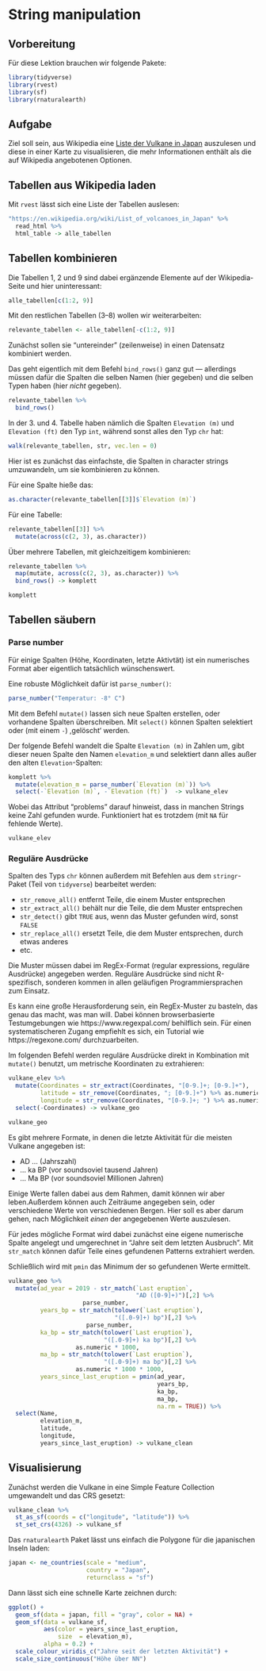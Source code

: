 # String manipulation

## Vorbereitung

Für diese Lektion brauchen wir folgende Pakete:

```r
library(tidyverse)
library(rvest)
library(sf)
library(rnaturalearth)
```

## Aufgabe

Ziel soll sein, aus Wikipedia eine [Liste der Vulkane in Japan](https://en.wikipedia.org/wiki/List_of_volcanoes_in_Japan) auszulesen und diese in einer Karte zu visualisieren, die mehr Informationen enthält als die auf Wikipedia angebotenen Optionen.


## Tabellen aus Wikipedia laden

Mit `rvest` lässt sich eine Liste der Tabellen auslesen:

```r
"https://en.wikipedia.org/wiki/List_of_volcanoes_in_Japan" %>%
  read_html %>%
  html_table -> alle_tabellen
```

## Tabellen kombinieren

Die Tabellen 1, 2 und 9 sind dabei ergänzende Elemente auf der Wikipedia-Seite und hier uninteressant:

```r
alle_tabellen[c(1:2, 9)]
```

Mit den restlichen Tabellen (3--8) wollen wir weiterarbeiten:

```r
relevante_tabellen <- alle_tabellen[-c(1:2, 9)]
```

Zunächst sollen sie "untereinder" (zeilenweise) in einen Datensatz kombiniert werden.

Das geht eigentlich mit dem Befehl `bind_rows()` ganz gut — allerdings müssen dafür die Spalten die selben Namen (hier gegeben) und die selben Typen haben (hier *nicht* gegeben).

```r
relevante_tabellen %>%
  bind_rows()
```

In der 3. und 4. Tabelle haben nämlich die Spalten `Elevation (m)` und `Elevation (ft)` den Typ `int`, während sonst alles den Typ `chr` hat:

```r
walk(relevante_tabellen, str, vec.len = 0)
```

Hier ist es zunächst das einfachste, die Spalten in character strings umzuwandeln, um sie kombinieren zu können.

Für eine Spalte hieße das:

```r
as.character(relevante_tabellen[[3]]$`Elevation (m)`)
```

Für eine Tabelle:

```r
relevante_tabellen[[3]] %>%
  mutate(across(c(2, 3), as.character))
```

Über mehrere Tabellen, mit gleichzeitigem kombinieren:

```r
relevante_tabellen %>%
  map(mutate, across(c(2, 3), as.character)) %>%
  bind_rows() -> komplett

komplett
```

## Tabellen säubern

### Parse number

Für einige Spalten (Höhe, Koordinaten, letzte Aktivtät) ist ein numerisches Format aber eigentlich tatsächlich wünschenswert.

Eine robuste Möglichkeit dafür ist `parse_number()`:

```r
parse_number("Temperatur: -8° C")
```

Mit dem Befehl `mutate()` lassen sich neue Spalten erstellen, oder vorhandene Spalten überschreiben. Mit `select()` können Spalten selektiert oder (mit einem `-`) ,gelöscht‘ werden.

Der folgende Befehl wandelt die Spalte `Elevation (m)` in Zahlen um, gibt dieser neuen Spalte den Namen `elevation_m` und selektiert dann alles außer den alten `Elevation`-Spalten:

```r
komplett %>%
  mutate(elevation_m = parse_number(`Elevation (m)`)) %>%
  select(-`Elevation (m)`, -`Elevation (ft)`)  -> vulkane_elev
```

Wobei das Attribut "problems" darauf hinweist, dass in manchen Strings keine Zahl gefunden wurde. Funktioniert hat es trotzdem (mit `NA` für fehlende Werte).

```r
vulkane_elev
```

### Reguläre Ausdrücke

Spalten des Typs `chr` können außerdem mit Befehlen aus dem `stringr`-Paket (Teil von `tidyverse`) bearbeitet werden:

- `str_remove_all()` entfernt Teile, die einem Muster entsprechen
- `str_extract_all()` behält nur die Teile, die dem Muster entsprechen
- `str_detect()` gibt `TRUE` aus, wenn das Muster gefunden wird, sonst `FALSE`
- `str_replace_all()` ersetzt Teile, die dem Muster entsprechen, durch etwas anderes
- etc.

Die Muster müssen dabei im RegEx-Format (regular expressions, reguläre Ausdrücke) angegeben werden. Reguläre Ausdrücke sind nicht R-spezifisch, sonderen kommen in allen geläufigen Programmiersprachen zum Einsatz.

Es kann eine große Herausforderung sein, ein RegEx-Muster zu basteln, das genau das macht, was man will. Dabei können browserbasierte Testumgebungen wie https://www.regexpal.com/ behilflich sein. Für einen systematischeren Zugang empfiehlt es sich, ein Tutorial wie https://regexone.com/ durchzuarbeiten.

Im folgenden Befehl werden reguläre Ausdrücke direkt in Kombination mit `mutate()` benutzt, um metrische Koordinaten zu extrahieren:

```r
vulkane_elev %>%
  mutate(Coordinates = str_extract(Coordinates, "[0-9.]+; [0-9.]+"),
         latitude = str_remove(Coordinates, "; [0-9.]+") %>% as.numeric,
         longitude = str_remove(Coordinates, "[0-9.]+; ") %>% as.numeric) %>%
  select(-Coordinates) -> vulkane_geo

vulkane_geo
```

Es gibt mehrere Formate, in denen die letzte Aktivität für die meisten Vulkane angegeben ist:

- AD ... (Jahrszahl)
- ... ka BP (vor soundsoviel tausend Jahren)
- ... Ma BP (vor soundsoviel Millionen Jahren)

Einige Werte fallen dabei aus dem Rahmen, damit können wir aber leben.Außerdem können auch Zeiträume angegeben sein, oder verschiedene Werte von verschiedenen Bergen. Hier soll es aber darum gehen, nach Möglichkeit *einen* der angegebenen Werte auszulesen.

Für jedes mögliche Format wird dabei zunächst eine eigene numerische Spalte angelegt und umgerechnet in "Jahre seit dem letzten Ausbruch". Mit `str_match` können dafür Teile eines gefundenen Patterns extrahiert werden.

Schließlich wird mit `pmin` das Minimum der so gefundenen Werte ermittelt.

```r
vulkane_geo %>%
  mutate(ad_year = 2019 - str_match(`Last eruption`,
                                    "AD ([0-9]+)")[,2] %>%
                     parse_number,
         years_bp = str_match(tolower(`Last eruption`),
                              "([.0-9]+) bp")[,2] %>%
                      parse_number,
         ka_bp = str_match(tolower(`Last eruption`),
                           "([.0-9]+) ka bp")[,2] %>% 
                   as.numeric * 1000,
         ma_bp = str_match(tolower(`Last eruption`),
                           "([.0-9]+) ma bp")[,2] %>%
                   as.numeric * 1000 * 1000,
         years_since_last_eruption = pmin(ad_year,
                                          years_bp,
                                          ka_bp,
                                          ma_bp,
                                          na.rm = TRUE)) %>%
  select(Name,
         elevation_m,
         latitude,
         longitude,
         years_since_last_eruption) -> vulkane_clean
```


## Visualisierung

Zunächst werden die Vulkane in eine Simple Feature Collection umgewandelt und das CRS gesetzt:

```r
vulkane_clean %>%
  st_as_sf(coords = c("longitude", "latitude")) %>%
  st_set_crs(4326) -> vulkane_sf
```

Das `rnaturalearth` Paket lässt uns einfach die Polygone für die japanischen Inseln laden:

```r
japan <- ne_countries(scale = "medium",
                      country = "Japan",
                      returnclass = "sf")
```

Dann lässt sich eine schnelle Karte zeichnen durch:

```r
ggplot() +
  geom_sf(data = japan, fill = "gray", color = NA) +
  geom_sf(data = vulkane_sf,
          aes(color = years_since_last_eruption,
              size  = elevation_m),
          alpha = 0.2) +
  scale_colour_viridis_c("Jahre seit der letzten Aktivität") +
  scale_size_continuous("Höhe über NN")
```

